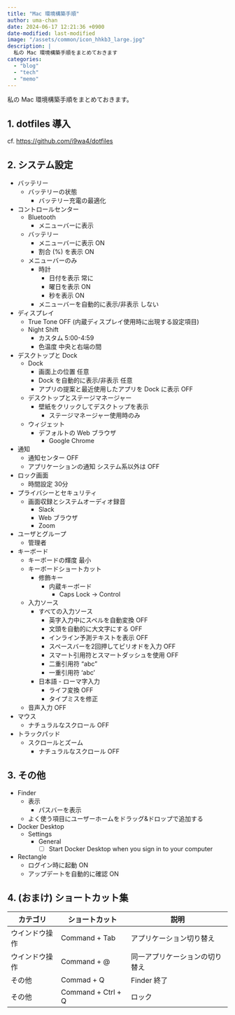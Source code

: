 ```yaml
---
title: "Mac 環境構築手順"
author: uma-chan
date: 2024-06-17 12:21:36 +0900
date-modified: last-modified
image: "/assets/common/icon_hhkb3_large.jpg"
description: |
  私の Mac 環境構築手順をまとめておきます
categories:
  - "blog"
  - "tech"
  - "memo"
---
```


私の Mac 環境構築手順をまとめておきます。

## 1. dotfiles 導入

cf. <https://github.com/i9wa4/dotfiles>

## 2. システム設定

- バッテリー
    - バッテリーの状態
        - バッテリー充電の最適化
- コントロールセンター
    - Bluetooth
        - メニューバーに表示
    - バッテリー
        - メニューバーに表示 ON
        - 割合 (%) を表示 ON
    - メニューバーのみ
        - 時計
            - 日付を表示 常に
            - 曜日を表示 ON
            - 秒を表示 ON
        - メニューバーを自動的に表示/非表示 しない
- ディスプレイ
    - True Tone OFF (内蔵ディスプレイ使用時に出現する設定項目)
    - Night Shift
        - カスタム 5:00-4:59
        - 色温度 中央と右端の間
- デスクトップと Dock
    - Dock
        - 画面上の位置 任意
        - Dock を自動的に表示/非表示 任意
        - アプリの提案と最近使用したアプリを Dock に表示 OFF
    - デスクトップとステージマネージャー
        - 壁紙をクリックしてデスクトップを表示
            - ステージマネージャー使用時のみ
    - ウィジェット
        - デフォルトの Web ブラウザ
            - Google Chrome
- 通知
    - 通知センター OFF
    - アプリケーションの通知 システム系以外は OFF
- ロック画面
    - 時間設定 30分
- プライバシーとセキュリティ
    - 画面収録とシステムオーディオ録音
        - Slack
        - Web ブラウザ
        - Zoom
- ユーザとグループ
    - 管理者
- キーボード
    - キーボードの輝度 最小
    - キーボードショートカット
        - 修飾キー
            - 内蔵キーボード
                - Caps Lock -> Control
    - 入力ソース
        - すべての入力ソース
            - 英字入力中にスペルを自動変換 OFF
            - 文頭を自動的に大文字にする OFF
            - インライン予測テキストを表示 OFF
            - スペースバーを2回押してピリオドを入力 OFF
            - スマート引用符とスマートダッシュを使用 OFF
            - 二重引用符 "abc"
            - 一重引用符 'abc'
        - 日本語 - ローマ字入力
            - ライフ変換 OFF
            - タイプミスを修正
    - 音声入力 OFF
- マウス
    - ナチュラルなスクロール OFF
- トラックパッド
    - スクロールとズーム
        - ナチュラルなスクロール OFF

## 3. その他

- Finder
    - 表示
        - パスバーを表示
    - よく使う項目にユーザーホームをドラッグ&ドロップで追加する
- Docker Desktop
    - Settings
        - General
            - [ ] Start Docker Desktop when you sign in to your computer
- Rectangle
    - ログイン時に起動 ON
    - アップデートを自動的に確認 ON

## 4. (おまけ) ショートカット集

| カテゴリ       | ショートカット     | 説明                           |
| ---            | ---                | ---                            |
| ウインドウ操作 | Command + Tab      | アプリケーション切り替え       |
| ウインドウ操作 | Command + @        | 同一アプリケーションの切り替え |
| その他         | Commad  + Q        | Finder 終了                    |
| その他         | Command + Ctrl + Q | ロック                         |
